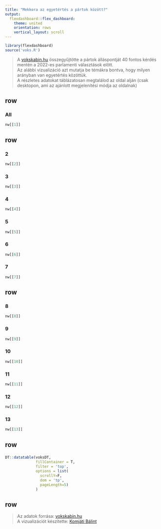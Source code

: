 ```yaml
---
title: "Mekkora az egyetértés a pártok között?"
output:
  flexdashboard::flex_dashboard:
    theme: united 
    orientation: rows
    vertical_layout: scroll
---
```


<style>                     
.navbar {
  background-color:black;
  border-color:black;
}
</style>   

```r
library(flexdashboard)
source('voks.R') 
```
  
> A [vokskabin.hu](https://www.vokskabin.hu/) összegyűjtötte a pártok álláspontját 40 fontos kérdés mentén a 2022-es parlamenti választások előtt.  
> Az alábbi vizualizáció azt mutatja be témákra bontva, hogy milyen arányban van egyetértés közöttük.  
> A részletes adatokat táblázatosan megtalálod az oldal alján 
(csak desktopon, ami az ajánlott megjelenítési módja az oldalnak)  
  
row {data-height=400}
-----------------------------------------------------------------------

### All {.no-padding .no-title}

```r
nw[[1]]
```

row {data-height=250, .no-padding}
-----------------------------------------------------------------------

### 2 {.no-title}

```r
nw[[2]]
```

### 3 {.no-title}

```r
nw[[3]]
```

### 4 {.no-title}

```r
nw[[4]]
```

### 5 {.no-title}

```r
nw[[5]]
```

### 6 {.no-title}

```r
nw[[6]]
```

### 7 {.no-title}

```r
nw[[7]]
```


row {data-height=250, .no-padding}
-----------------------------------------------------------------------

### 8 {.no-title }  

```r
nw[[8]]
```

### 9 {.no-title }

```r
nw[[9]]
```

### 10 {.no-title }

```r
nw[[10]]
```


### 11 {.no-title }

```r
nw[[11]]
```

### 12 {.no-title}

```r
nw[[12]]
```

### 13 {.no-title} 

```r
nw[[13]]
```

row 
-----------------------------------------------------------------------

### {.no-title .no-mobile}

```r
DT::datatable(voksDT,
              fillContainer = T,
              filter = 'top',
              options = list(
                scrollY=F,
                dom = 'tp',
                pageLength=5)
              )

```

row {data-height=50, .no-padding}
-----------------------------------------------------------------------

> Az adatok forrása: [vokskabin.hu](https://www.vokskabin.hu/)  
> A vizualizációt készítette: [Komjáti Bálint](https://www.balint-komjati.hu/)  
>  
